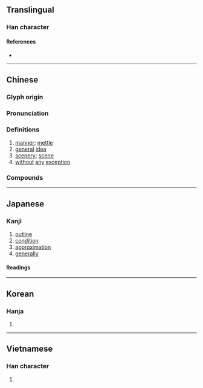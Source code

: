 {{also|槪}}
{{character info/new}}
==Translingual==
{{stroke order|stroke=13}}

===Han character===
{{Han char|rn=75|rad=木|as=09|asj=10|sn=13|snj=14|four=41914|canj=DAIU|ids=⿰木既}}

====References====
* {{Han ref|kx=0542.191|dkj=15217|dj=0935.040|hdz=21256.080|uh=6982|ud=27010|bh=B7A7|bd=47015}}

----

==Chinese==
{{zh-forms|t2=槪|alt=槩}}

===Glyph origin===
{{Han etym}}

===Pronunciation===
{{zh-pron
|m=gài
|c=koi2,koi3
|mn=kài/khài
|mc=y
|oc=y
|ma=
|cat=n,adv
}}

===Definitions===
{{zh-hanzi}}

# [[manner]]; [[mettle]]
# [[general]] [[idea]]
# [[scenery]]; [[scene]]
# [[without]] [[any]] [[exception]]

===Compounds===
{{zh-der|大概|一概抹殺|一概而言|並概青雲|以偏概全|一概|勝概|一概而論|概說|概念句|氣概|概念|概然律|概莫能外|概要|斗概|梗概|概念車|概論|概舉|概數|權概|概括承受|概率|概述|概括|概況|概貌|概觀|概而不論|概算|概略|風概|節概|複合概念|膜外概置|關連概念}}

----

==Japanese==
{{ja-kanji forms|概|槪}}

===Kanji===
{{ja-kanji|grade=c|rs=木09|kyu=槪}}

# [[outline]]
# [[condition]]
# [[approximation]]
# [[generally]]

====Readings====
{{ja-readings
|goon=かい
|kanon=かい
|kanyoon=がい
|kun=とかき-, おおむ-ね<おほむ-ね, おもむき-
}}

----

==Korean==

===Hanja===
{{ko-hanja|hangeul=개|eumhun=|rv=gae|mr=kae|y=kay}}

# {{rfdef|ko|sort=木09}}

----

==Vietnamese==

===Han character===
{{vi-hantu|khái|rs=木09}}

# {{rfdef|vi|sort=木09}}